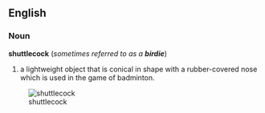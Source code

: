 ==English==
===Noun===
'''shuttlecock''' (''sometimes referred to as a '''birdie''''')

#a lightweight object that is conical in shape with a rubber-covered nose which is used in the game of badminton.

[[Image:shuttlecock.gif|left|thumb|shuttlecock]]
